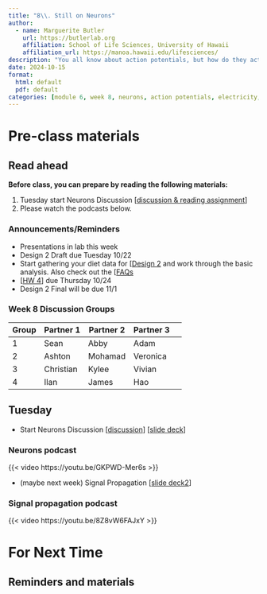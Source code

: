 ```yaml
---
title: "8\\. Still on Neurons"
author:
  - name: Marguerite Butler  
    url: https://butlerlab.org
    affiliation: School of Life Sciences, University of Hawaii
    affiliation_url: https://manoa.hawaii.edu/lifesciences/
description: "You all know about action potentials, but how do they actually work? The details, and how they scale up in the biological heirarchy are so much more interesting."
date: 2024-10-15
format: 
  html: default 
  pdf: default
categories: [module 6, week 8, neurons, action potentials, electricity, signals ]
---
```


# Pre-class materials 

::: callout-note
## Read ahead

**Before class, you can prepare by reading the following materials:**

1. Tuesday start Neurons Discussion \[[discussion & reading assignment](../../discussions/Discussion-Week7-neurons-signal-propagation.pdf)\]
2. Please watch the podcasts below. 
:::

### Announcements/Reminders

- Presentations in lab this week
- Design 2 Draft due Tuesday 10/22
- Start gathering your diet data for \[[Design 2](../../projects/design2.qmd)\ and work through the basic analysis. Also check out the \[[FAQs](../../projects/design2-FAQ.qmd)\
- \[[HW 4](../../homework/HW4neurons.pdf)\] due Thursday 10/24 
- Design 2 Final will be due 11/1

### Week 8 Discussion Groups

| Group | Partner 1 | Partner 2 | Partner 3 |
|----|----|----|----|----|
|1| Sean | Abby | Adam |
|2| Ashton  | Mohamad  | Veronica |
|3| Christian | Kylee  |   Vivian  |      
|4| Ilan | James | Hao |

## Tuesday


- Start Neurons Discussion \[[discussion](../../discussions/Discussion-Week7-neurons-signal-propagation.pdf)\] \[[slide deck](../../powerpoints/6a.NeuronsRecording.pdf)\]

### Neurons podcast

{{< video https://youtu.be/GKPWD-Mer6s >}}
 

- (maybe next week) Signal Propagation \[[slide deck2](../../powerpoints/6b.Synapses.pdf)\]

### Signal propagation podcast 

{{< video https://youtu.be/8Z8vW6FAJxY >}}



# For Next Time



::: callout-note
## Reminders and materials

:::


